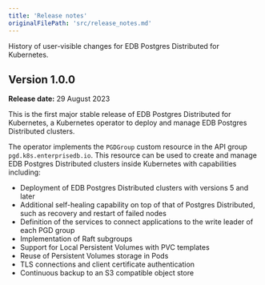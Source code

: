 ```yaml
---
title: 'Release notes'
originalFilePath: 'src/release_notes.md'
---
```


History of user-visible changes for EDB Postgres Distributed for Kubernetes.

## Version 1.0.0

**Release date:** 29 August 2023

This is the first major stable release of EDB Postgres Distributed for
Kubernetes, a Kubernetes operator to deploy and manage
EDB Postgres Distributed clusters.

The operator implements the `PGDGroup` custom resource
in the API group `pgd.k8s.enterprisedb.io`.
This resource can be used to create and manage EDB Postgres Distributed clusters
inside Kubernetes with capabilities including:

-   Deployment of EDB Postgres Distributed clusters with versions 5 and later
-   Additional self-healing capability on top of that of Postgres Distributed,
    such as recovery and restart of failed nodes
-   Definition of the services to connect applications to the
    write leader of each PGD group
-   Implementation of Raft subgroups
-   Support for Local Persistent Volumes with PVC templates
-   Reuse of Persistent Volumes storage in Pods
-   TLS connections and client certificate authentication
-   Continuous backup to an S3 compatible object store